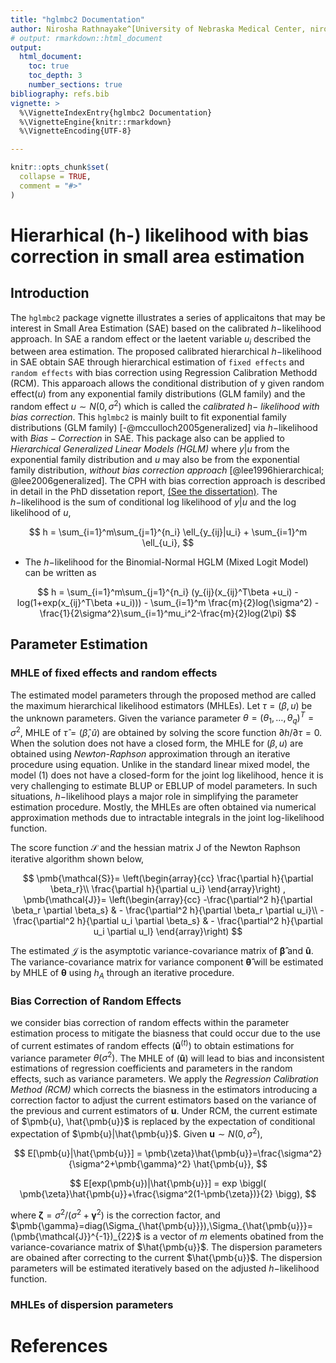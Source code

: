 ```yaml
---
title: "hglmbc2 Documentation"
author: Nirosha Rathnayake^[University of Nebraska Medical Center, niro.uno@gmail.com, https://niroshar.github.io/My-Profile/], Dai (Daisy) Hongying^[University of Nebraska Medical Center, https://www.unmc.edu/publichealth//departments/biostatistics/facultyandstaff/hongying-dai.html]
# output: rmarkdown::html_document
output:
  html_document:
    toc: true
    toc_depth: 3
    number_sections: true
bibliography: refs.bib
vignette: >
  %\VignetteIndexEntry{hglmbc2 Documentation}
  %\VignetteEngine{knitr::rmarkdown}
  %\VignetteEncoding{UTF-8}

---
```


```r
knitr::opts_chunk$set(
  collapse = TRUE,
  comment = "#>"
)
```



# Hierarhical (h-) likelihood with bias correction in small area estimation

## Introduction

The `hglmbc2` package vignette illustrates a series of applicaitons that may be interest in Small Area Estimation (SAE) based on the calibrated $h-$likelihood approach. In SAE a random effect or the laetent variable $u_i$  described the between area estimation. The proposed calibrated hierarchical $h-$likelihood in SAE obtain SAE through hierarchical estimation of `fixed effects` and `random effects` with bias correction using Regression Calibration Methodd (RCM). This apparoach allows the conditional distribution of y given random effect$(u)$ from any exponential family distributions (GLM family) and the random effect $u \sim N(0,\sigma^2)$ which is called the *calibrated $h-$ likelihood with bias correction*. This `hglmbc2` is mainly built to fit exponential family distributions (GLM family)  [-@mcculloch2005generalized] via $h-$likelihood with $Bias-Correction$ in SAE. This package also can be applied to *Hierarchical Generalized Linear Models (HGLM)* where $y|u$ from the exponential family distribution and $u$ may also be from the  exponential family distribution, *without bias correction approach* [@lee1996hierarchical; @lee2006generalized]. The CPH with bias correction approach is described in detail in the PhD dissetation report, <a href=https://github.com/niroshar/PhD2020/blob/master/Dissertation/PhDDissertation.pdf>(See the dissertation)</a>. The $h-$likelihood is the sum of conditional log likelihood of $y|u$ and the log likelihood of $u$,  

$$
h = \sum_{i=1}^m\sum_{j=1}^{n_i} \ell_{y_{ij}|u_i} + \sum_{i=1}^m \ell_{u_i},
$$


- The $h-$likelihood for the Binomial-Normal HGLM (Mixed Logit Model) can be written as

$$
h = \sum_{i=1}^m\sum_{j=1}^{n_i} (y_{ij}(x_{ij}^T\beta +u_i) - log(1+exp(x_{ij}^T\beta +u_i))) - \sum_{i=1}^m \frac{m}{2}log(\sigma^2) -\frac{1}{2\sigma^2}\sum_{i=1}^mu_i^2-\frac{m}{2}log(2\pi)   
$$


## Parameter Estimation

### MHLE of fixed effects and random effects 

The estimated model parameters through the proposed method are called the maximum hierarchical likelihood estimators (MHLEs). Let $\tau=(\beta,u)$  be the unknown parameters. Given the variance parameter $\theta=(\theta_1,…,\theta_q )^T=\sigma^2$,  MHLE of $\hat \tau=(\hat \beta, \hat u)$ are obtained by solving the score function $\partial h/\partial \tau = 0$. When the solution does not have a closed form, the MHLE for $(\beta,u)$ are obtained using *Newton-Raphson* approximation through an iterative procedure using equation. Unlike in the standard linear mixed model, the model (1) does not have a closed-form for the joint log likelihood, hence it is very challenging to estimate BLUP or EBLUP of model parameters. In such situations, $h-$likelihood plays a major role in simplifying the parameter estimation procedure. Mostly, the MHLEs are often obtained via numerical approximation methods due to intractable integrals in the joint log-likelihood function.  

The score function $\mathcal{S}$ and the hessian matrix J of the Newton Raphson iterative algorithm shown below, 


$$
\pmb{\mathcal{S}}=
\left(\begin{array}{cc} 
\frac{\partial h}{\partial \beta_r}\\
\frac{\partial h}{\partial u_i}
\end{array}\right)
,
\pmb{\mathcal{J}}=
\left(\begin{array}{cc} 
-\frac{\partial^2 h}{\partial \beta_r \partial \beta_s} & - \frac{\partial^2 h}{\partial \beta_r \partial u_i}\\
-\frac{\partial^2 h}{\partial u_i \partial \beta_s} & - \frac{\partial^2 h}{\partial u_i \partial u_l}
\end{array}\right)
$$

The estimated $\pmb{\mathcal{J}}$ is the asymptotic variance-covariance matrix of $\pmb{\hat \beta}$ and $\pmb{\hat u}$. The variance-covariance matrix for variance component $\pmb{\hat \theta}$ will be estimated by MHLE of $\pmb{\theta}$ using $h_A$ through an iterative procedure.



### Bias Correction of Random Effects

we consider bias correction of random effects within the parameter estimation process to mitigate the biasness that could occur due to the use of current estimates of random effects $(\pmb{\hat u}^{(t)})$ to obtain estimations for variance parameter $\theta(\sigma^2)$. The MHLE of $(\pmb{\hat u})$ will lead to bias and inconsistent estimations of regression coefficients and parameters in the random effects, such as variance parameters. We apply the *Regression Calibration Method (RCM)* which corrects the biasness in the estimators introducing a correction factor to adjust the current estimators based on the variance of the previous and current estimators of $\pmb{u}$. Under RCM, the current estimate of $\pmb{u}, \hat{\pmb{u}}$ is replaced by the expectation of conditional expectation of $\pmb{u}|\hat{\pmb{u}}$. Given $\pmb{u} \sim N(0,\sigma^2)$,

$$
E[\pmb{u}|\hat{\pmb{u}}] = \pmb{\zeta}\hat{\pmb{u}}=\frac{\sigma^2}{\sigma^2+\pmb{\gamma}^2} \hat{\pmb{u}},
$$

$$
E[exp(\pmb{u})|\hat{\pmb{u}}] = exp \biggl( \pmb{\zeta}\hat{\pmb{u}}+\frac{\sigma^2(1-\pmb{\zeta})}{2} \bigg), 
$$

where $\pmb{\zeta}=\sigma^2/(\sigma^2+\pmb{\gamma}^2)$ is the correction factor, and $\pmb{\gamma}=diag(\Sigma_{\hat{\pmb{u}}}),\Sigma_{\hat{\pmb{u}}}=(\pmb{\mathcal{J}}^{-1})_{22}$ is a vector of $m$ elements obatined from the variance-covariance matrix of $\hat{\pmb{u}}$.
The dispersion parameters are obained after correcting to the current $\hat{\pmb{u}}$. The dispersion parameters will be estimated iteratively based on the adjusted $h-$likelihood function.


### MHLEs of dispersion parameters



# References
